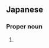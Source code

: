 ==Japanese==
{{ja-kanjitab|里|紗}}

===Proper noun===
{{ja-pos|proper|りさ}}

# {{given name|female|lang=ja|sort=りさ}}